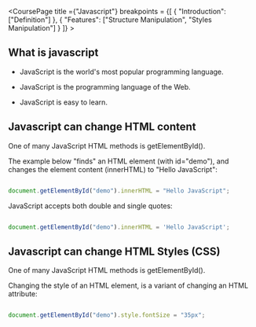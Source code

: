 
<CoursePage title ={"Javascript"}  breakpoints = {[ { "Introduction": ["Definition"] }, { "Features": ["Structure Manipulation", "Styles Manipulation"] } ]} >


<Section data-name="Definition">

<H2> What is javascript </H2>

- JavaScript is the world's most popular programming language.

- JavaScript is the programming language of the Web.

- JavaScript is easy to learn.

</Section>



<Section data-name="Structure Manipulation">

<H2> Javascript can change HTML content</H2>



One of many JavaScript HTML methods is getElementById().

The example below "finds" an HTML element (with id="demo"), and changes the element content (innerHTML) to "Hello JavaScript":



```javascript

document.getElementById("demo").innerHTML = "Hello JavaScript";

```



JavaScript accepts both double and single quotes:



```javascript

document.getElementById("demo").innerHTML = 'Hello JavaScript';

```

</Section>

<Section data-name="Styles Manipulation">

<H2> Javascript can change HTML Styles (CSS)</H2>

One of many JavaScript HTML methods is getElementById().

Changing the style of an HTML element, is a variant of changing an HTML attribute:

```javascript

document.getElementById("demo").style.fontSize = "35px";

```

</Section>

</CoursePage> 
